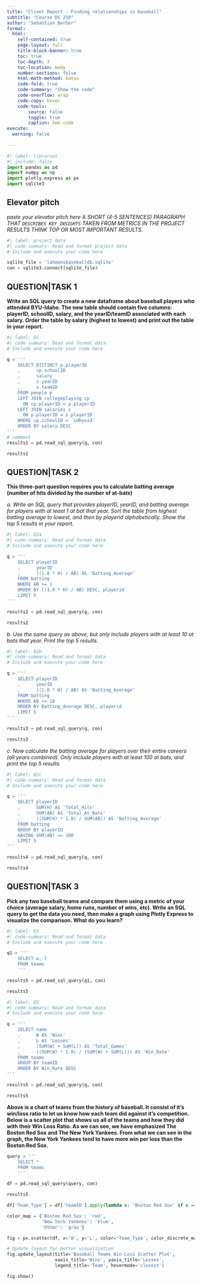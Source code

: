 ```yaml
---
title: "Client Report - Finding relationships in baseball"
subtitle: "Course DS 250"
author: "Sebastian Berber"
format:
  html:
    self-contained: true
    page-layout: full
    title-block-banner: true
    toc: true
    toc-depth: 3
    toc-location: body
    number-sections: false
    html-math-method: katex
    code-fold: true
    code-summary: "Show the code"
    code-overflow: wrap
    code-copy: hover
    code-tools:
        source: false
        toggle: true
        caption: See code
execute: 
  warning: false
    
---
```


```python
#| label: libraries
#| include: false
import pandas as pd
import numpy as np
import plotly.express as px
import sqlite3
```


## Elevator pitch

_paste your elevator pitch here_
_A SHORT (4-5 SENTENCES) PARAGRAPH THAT `DESCRIBES KEY INSIGHTS` TAKEN FROM METRICS IN THE PROJECT RESULTS THINK TOP OR MOST IMPORTANT RESULTS._

```python
#| label: project data
#| code-summary: Read and format project data
# Include and execute your code here

sqlite_file = 'lahmansbaseballdb.sqlite'
con = sqlite3.connect(sqlite_file)
```

## QUESTION|TASK 1

__Write an SQL query to create a new dataframe about baseball players who attended BYU-Idaho. The new table should contain five columns: playerID, schoolID, salary, and the yearID/teamID associated with each salary. Order the table by salary (highest to lowest) and print out the table in your report.__

```python
#| label: Q1
#| code-summary: Read and format data
# Include and execute your code here

q = '''
    SELECT DISTINCT p.playerID
    ,      cp.schoolID
    ,      salary
    ,      s.yearID
    ,      s.teamID
    FROM people p
    LEFT JOIN collegeplaying cp
      ON cp.playerID = p.playerID
    LEFT JOIN salaries s
      ON p.playerID = s.playerID
    WHERE cp.schoolID = 'idbyuid'
    ORDER BY salary DESC
'''
# comment
results1 = pd.read_sql_query(q, con)

results1

```


## QUESTION|TASK 2

__This three-part question requires you to calculate batting average (number of hits divided by the number of at-bats)__

_a. Write an SQL query that provides playerID, yearID, and batting average for players with at least 1 at bat that year. Sort the table from highest batting average to lowest, and then by playerid alphabetically. Show the top 5 results in your report._

```python
#| label: Q2a
#| code-summary: Read and format data
# Include and execute your code here

q = '''
    SELECT playerID
    ,      yearID
    ,      ((1.0 * H) / AB) AS 'Batting_Average'
    FROM batting
    WHERE AB >= 1
    ORDER BY ((1.0 * H) / AB) DESC, playerid
    LIMIT 5
'''

results2 = pd.read_sql_query(q, con)

results2
```


_b. Use the same query as above, but only include players with at least 10 at bats that year. Print the top 5 results._

```python
#| label: Q2b
#| code-summary: Read and format data
# Include and execute your code here

q = '''
    SELECT playerID
    ,      yearID
    ,      ((1.0 * H) / AB) AS 'Batting_Average'
    FROM batting
    WHERE AB >= 10
    ORDER BY Batting_Average DESC, playerid
    LIMIT 5
'''

results3 = pd.read_sql_query(q, con)

results3

```

_c. Now calculate the batting average for players over their entire careers (all years combined). Only include players with at least 100 at bats, and print the top 5 results._

```python
#| label: Q2c
#| code-summary: Read and format data
# Include and execute your code here

q = '''
    SELECT playerID
    ,      SUM(H) AS 'Total_Hits'
    ,      SUM(AB) AS 'Total_At_Bats'
    ,      ((SUM(H) * 1.0) / SUM(AB)) AS 'Batting_Average'
    FROM batting
    GROUP BY playerID
    HAVING SUM(AB) >= 100
    LIMIT 5
'''

results4 = pd.read_sql_query(q, con)

results4


```


## QUESTION|TASK 3

__Pick any two baseball teams and compare them using a metric of your choice (average salary, home runs, number of wins, etc). Write an SQL query to get the data you need, then make a graph using Plotly Express to visualize the comparison. What do you learn?__


```python
#| label: Q3
#| code-summary: Read and format data
# Include and execute your code here

q1 = '''
    SELECT w, l
    FROM teams
    '''

results5 = pd.read_sql_query(q1, con)

results5

```

```python
#| label: Q3
#| code-summary: Read and format data
# Include and execute your code here

q = '''
    SELECT name
    ,      W AS 'Wins'
    ,      L AS 'Losses'
    ,      (SUM(W) + SUM(L)) AS 'Total_Games'
    ,      ((SUM(W) * 1.0) / (SUM(W) + SUM(L))) AS 'Win_Rate'
    FROM teams
    GROUP BY teamID
    ORDER BY Win_Rate DESC
'''

results5 = pd.read_sql_query(q, con)

results5

```

__Above is a chart of teams from the history of baseball. It consist of it's win/loss ratio to let us know how each team did against it's competition. Below is a scatter plot that shows us all of the teams and how they did with their Win Loss Ratio. As we can see, we have emphasized The Boston Red Sox and The New York Yankees. From what we can see in the graph, the New York Yankees tend to have more win per loss than the Boston Red Sox.__

```python

query = '''
    SELECT * 
    FROM teams
    '''

df = pd.read_sql_query(query, con)

results5

df['Team_Type'] = df['teamID'].apply(lambda x: 'Boston Red Sox' if x == 'BOS' else ('New York Yankees' if x == 'NYA' else 'Other'))

color_map = {'Boston Red Sox': 'red',
             'New York Yankees': 'blue',
             'Other': 'gray'}

fig = px.scatter(df, x='W', y='L', color='Team_Type', color_discrete_map=color_map, hover_name='yearID', hover_data={'W': True, 'L': True})

# Update layout for better visualization
fig.update_layout(title='Baseball Teams Win-Loss Scatter Plot',
                  xaxis_title='Wins', yaxis_title='Losses',
                  legend_title='Team', hovermode='closest')

fig.show()
```


